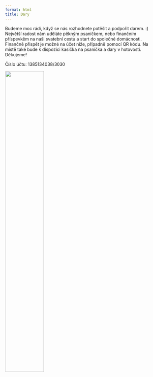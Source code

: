 ```yaml
---
format: html
title: Dary
---
```


Budeme moc rádi, když se nás rozhodnete potěšit a podpořit darem. :)
Největší radost nám uděláte pěkným psaníčkem, nebo finančním příspevkěm na naši svatební cestu a start do společné domácnosti. Finančně přispět je možné na účet níže, případně pomocí QR kódu. Na místě také bude k dispozici kasička na psaníčka a dary v hotovosti. Děkujeme!


Číslo účtu: 1385134038/3030

![](qr_dary.jpg){width=50% fig-align="center"}
